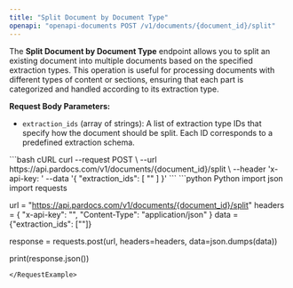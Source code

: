 ```yaml
---
title: "Split Document by Document Type"
openapi: "openapi-documents POST /v1/documents/{document_id}/split"
---
```


The **Split Document by Document Type** endpoint allows you to split an existing document into multiple documents based on the specified extraction types. This operation is useful for processing documents with different types of content or sections, ensuring that each part is categorized and handled according to its extraction type.

**Request Body Parameters:**

- `extraction_ids` (array of strings): A list of extraction type IDs that specify how the document should be split. Each ID corresponds to a predefined extraction schema.

<RequestExample>
```bash cURL
curl --request POST \
  --url https://api.pardocs.com/v1/documents/{document_id}/split \
  --header 'x-api-key: <api-key>'
  --data '{
  "extraction_ids": [
    "<string>"
  ]
}'
```
```python Python
import json
import requests

url = "https://api.pardocs.com/v1/documents/{document_id}/split"
headers = {
    "x-api-key": "<api-key>",
    "Content-Type": "application/json"
}
data = {"extraction_ids": ["<string>"]}

response = requests.post(url, headers=headers, data=json.dumps(data))

print(response.json())
```
</RequestExample>
